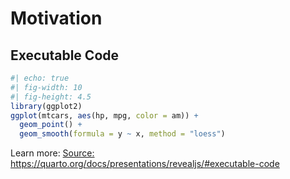 # Motivation


## Executable Code

```r
#| echo: true
#| fig-width: 10
#| fig-height: 4.5
library(ggplot2)
ggplot(mtcars, aes(hp, mpg, color = am)) +
  geom_point() +
  geom_smooth(formula = y ~ x, method = "loess")
```
::: footer
Learn more: [Source: https://quarto.org/docs/presentations/revealjs/#executable-code](https://quarto.org/docs/presentations/revealjs/#executable-code)
:::


